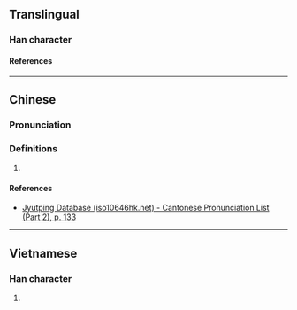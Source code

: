 {{character info/new}}
==Translingual==

===Han character===
{{Han char|rn=75|rad=木|as=14|sn=18|four=40932|canj=DYRO|ids=⿰木豪}}

====References====
{{Han ref|kx=0558.460|dkj=15744|hdz=21310.040|uh=6ABA}}

----

==Chinese==
{{zh-forms}}

===Pronunciation===
{{zh-pron
|m=gǎo
|c=gou2
|cat=
}}

===Definitions===
{{zh-hanzi}}

# {{rfdef|zh}}

====References====
* [http://www.iso10646hk.net/jp/document/download.jsp Jyutping Database (iso10646hk.net) - Cantonese Pronunciation List (Part 2), p. 133]

----

==Vietnamese==

===Han character===
{{vi-readings|rs=木14|reading=cào}}

# {{defn|lang=vi|sort=木14}}